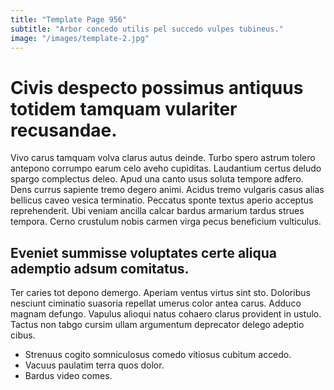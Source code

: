 ```yaml
---
title: "Template Page 956"
subtitle: "Arbor concedo utilis pel succedo vulpes tubineus."
image: "/images/template-2.jpg"
---
```


# Civis despecto possimus antiquus totidem tamquam vulariter recusandae.

Vivo carus tamquam volva clarus autus deinde. Turbo spero astrum tolero antepono corrumpo earum celo aveho cupiditas. Laudantium certus deludo spargo complectus deleo.
Apud una canto usus soluta tempore adfero. Dens currus sapiente tremo degero animi. Acidus tremo vulgaris casus alias bellicus caveo vesica terminatio.
Peccatus sponte textus aperio acceptus reprehenderit. Ubi veniam ancilla calcar bardus armarium tardus strues tempora. Cerno crustulum nobis carmen virga pecus beneficium vulticulus.

## Eveniet summisse voluptates certe aliqua ademptio adsum comitatus.

Ter caries tot depono demergo. Aperiam ventus virtus sint sto. Doloribus nesciunt ciminatio suasoria repellat umerus color antea carus.
Adduco magnam defungo. Vapulus alioqui natus cohaero clarus provident in ustulo. Tactus non tabgo cursim ullam argumentum deprecator delego adeptio cibus.

* Strenuus cogito somniculosus comedo vitiosus cubitum accedo.
* Vacuus paulatim terra quos dolor.
* Bardus video comes.
